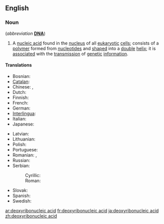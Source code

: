 ==English==
{{wikipedia|DNA}}

===Noun===
{{en-noun|sg=[[deoxyribonucleic]] [[acid]]|-}} (''abbreviation'' '''[[DNA]]''')

# {{genetics|biochemistry}} A [[nucleic acid]] found in the [[nucleus]] of all [[eukaryotic]] [[cell]]s; consists of a [[polymer]] formed from [[nucleotide]]s and [[shaped]] into a [[double]] [[helix]]; it is [[associated]] with the [[transmission]] of [[genetic]] [[information]].

====Translations====
<!--Put the full forms only in this table. The translations of the abbreviation belong the translation table for "DNA", not here-->
{{trans-top|the nucleic acid}}
*Bosnian: {{t|bs|dezoksiribonukleinska kiselina|f}}
*[[Catalan]]: {{t|ca|àcid desoxiribonucleic}}
*Chinese: {{t|zh|核酸|tr=hésuān}}, {{t|zh|脱氧核糖核酸|tr=tuōyǎnghé táng hésuān}}
*Dutch: {{t|nl|desoxyribonucleïnezuur}}
*Finnish: {{t|fi|deoksiribonukleiinihappo}}
*French: {{t|fr|acide désoxyribonucléique|m}}
*German: {{t|de|Desoxyribonukleinsäure|f}}
*[[Interlingua]]: {{t|ia|acido desoxyribonucleic}}
*Italian: {{t|it|acido desossiribonucleico|m}}
*Japanese: {{t|ja|デオキシリボ核酸|tr=deokishiribo kakusan}}
{{trans-mid}}
*Latvian: {{t|lv|dezoksiribonukleīnskābe}}
*Lithuanian: {{t|lt|deoksiribonukleinine rūgštis}}
*Polish: {{t|pl|kwas dezoksyrybonukleinowy|m}}
*Portuguese: {{t|pt|ácido desoxirribonucléico}}
*Romanian: {{t|ro|acidul dezoxiribonucleic|m}}, {{t|ro|ADN|m}}
*Russian: {{t|ru|дезоксирибонуклеиновая кислота|tr=dɛsoksiribonukleínovaja kislotá|f|sc=Cyrl}}
*Serbian:
*:Cyrillic: {{t|sr|дезоксирибонуклеинска киселина|f}}
*:Roman: {{t|sr|dezoksiribonukleinska kiselina|f}}
*Slovak: {{t|sk|deoxyribonukleová kyselina|f}}
*Spanish: {{t|es|ácido desoxirribonucleico|m}}
*Swedish: {{t|sv|deoxiribonukleinsyra|c}}
{{trans-bottom}}

[[ar:deoxyribonucleic acid]]
[[fr:deoxyribonucleic acid]]
[[ja:deoxyribonucleic acid]]
[[zh:deoxyribonucleic acid]]
